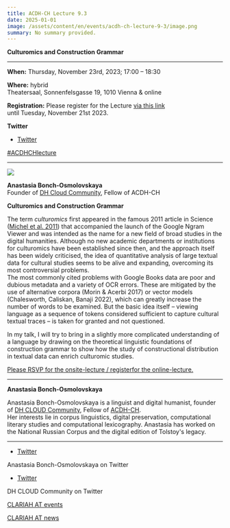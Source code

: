 ```yaml
---
title: ACDH-CH Lecture 9.3
date: 2025-01-01
image: /assets/content/en/events/acdh-ch-lecture-9-3/image.png
summary: No summary provided.
---
```


**Culturomics and Construction Grammar**

***

**When:** Thursday, November 23rd, 2023; 17:00 – 18:30

**Where:** hybrid\
Theatersaal, Sonnenfelsgasse 19, 1010 Vienna & online

**Registration:** Please register for the Lecture [via this link](https://www.oeaw.ac.at/de/acdh/events/registration/acdh-ch-lecture-93)\
until Tuesday, November 21st 2023.

**Twitter**

* [Twitter](https://twitter.com/AtClariah)

[#ACDHCHlecture](https://twitter.com/search?q=%23ACDHCHLecture\&src=typed_query)

***

![](/assets/content/en/events/acdh-ch-lecture-9-3/Anastasia-Bonch-Osmolovskaya.png)

**Anastasia Bonch-Osmolovskaya**\
Founder of [DH Cloud Community](https://dhcloud.org/), Fellow of ACDH-CH

**Culturomics and Construction Grammar**

The term *culturomics* first appeared in the famous 2011 article in Science ([Michel et al. 2011](https://www.science.org/doi/10.1126/science.1199644)) that accompanied the launch of the Google Ngram Viewer and was intended as the name for a new field of broad studies in the digital humanities. Although no new academic departments or institutions for culturomics have been established since then, and the approach itself has been widely criticised, the idea of quantitative analysis of large textual data for cultural studies seems to be alive and expanding, overcoming its most controversial problems.\
The most commonly cited problems with Google Books data are poor and dubious metadata and a variety of OCR errors. These are mitigated by the use of alternative corpora (Morin & Acerbi 2017) or vector models (Chalesworth, Caliskan, Banaji 2022), which can greatly increase the number of words to be examined. But the basic idea itself – viewing language as a sequence of tokens considered sufficient to capture cultural textual traces – is taken for granted and not questioned.

In my talk, I will try to bring in a slightly more complicated understanding of a language by drawing on the theoretical linguistic foundations of construction grammar to show how the study of constructional distribution in textual data can enrich culturomic studies.

[Please RSVP for the onsite-lecture / registerfor the online-lecture.](https://www.oeaw.ac.at/de/acdh/events/registration/acdh-ch-lecture-93)

***

****Anastasia Bonch-Osmolovskaya****

Anastasia Bonch-Osmolovskaya is a linguist and digital humanist, founder of [DH CLOUD Community](https://dhcloud.org/), Fellow of [ACDH-CH](https://www.oeaw.ac.at/acdh).\
Her interests lie in corpus linguistics, digital preservation, computational literary studies and computational lexicography. Anastasia has worked on the National Russian Corpus and the digital edition of Tolstoy's legacy.

***

* [Twitter](https://twitter.com/asja_bo)

Anastasia Bonch-Osmolovskaya on Twitter

* [Twitter](https://twitter.com/dhcloud_team)

DH CLOUD Community on Twitter

[CLARIAH AT events](https://clariah.at/events/)

[CLARIAH AT news](https://clariah.at/news/)
